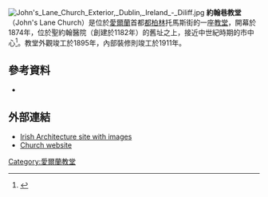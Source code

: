 [[File:John's_Lane_Church_Exterior,_Dublin,_Ireland_-_Diliff.jpg|thumb]]
'''約翰巷教堂'''（John's Lane Church）是位於[[愛爾蘭|愛爾蘭]]首都[[都柏林|都柏林]]托馬斯街的一座[[教堂|教堂]]，開幕於1874年，位於聖約翰醫院（創建於1182年）的舊址之上，接近中世紀時期的市中心<ref name=hist>{{cite web |title= John's Lane Church Dublin |url= http://www.johnslane.ie/history |work= History |year= 2009 |accessdate= 2009-06-17 |archive-url= https://web.archive.org/web/20170425153834/http://johnslane.ie/history |archive-date= 2017-04-25 |dead-url= yes }}</ref>。教堂外觀竣工於1895年，內部裝修則竣工於1911年。
==參考資料==
{{reflist}}
*{{cite book|last=Curtis|first= Joe |year= 1992|title=Times, Chimes and Charms of Dublin|url=https://archive.org/details/timeschimescharm0000unse|location=Dublin|publisher= Verge Books}}
== 外部連結 ==
*[https://web.archive.org/web/20081202142839/http://www.irish-architecture.com/buildings_ireland/dublin/southcity/thomas_street/ssaugustinejohn.html Irish Architecture site with images]
*[http://www.johnslane.ie Church website] {{Wayback|url=http://www.johnslane.ie/ |date=20190117182815 }}
[[Category:愛爾蘭教堂|Category:愛爾蘭教堂]]